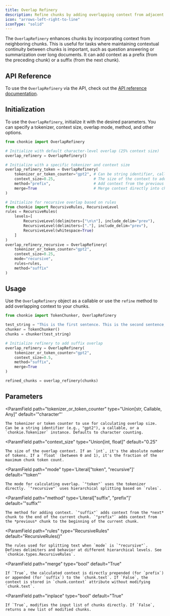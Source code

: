 ```yaml
---
title: Overlap Refinery
description: Refine chunks by adding overlapping context from adjacent chunks.
icon: "arrows-left-right-to-line"
iconType: "solid"
---
```


The `OverlapRefinery` enhances chunks by incorporating context from neighboring chunks. This is useful for tasks where maintaining contextual continuity between chunks is important, such as question answering or summarization over long documents. It can add context as a prefix (from the preceding chunk) or a suffix (from the next chunk).

## API Reference
To use the `OverlapRefinery` via the API, check out the [API reference documentation](../../api-reference/overlap-refinery).

## Initialization

To use the `OverlapRefinery`, initialize it with the desired parameters. You can specify a tokenizer, context size, overlap mode, method, and other options.

```python
from chonkie import OverlapRefinery

# Initialize with default character-level overlap (25% context size)
overlap_refinery = OverlapRefinery()

# Initialize with a specific tokenizer and context size
overlap_refinery_token = OverlapRefinery(
    tokenizer_or_token_counter="gpt2", # Can be string identifier, callable, or Tokenizer instance
    context_size=0.25,                 # The size of the context to add to the chunks.
    method="prefix",                   # Add context from the previous chunk
    merge=True                         # Merge context directly into chunk text
)

# Initialize for recursive overlap based on rules
from chonkie import RecursiveRules, RecursiveLevel
rules = RecursiveRules(
    levels=[
        RecursiveLevel(delimiters=["\n\n"], include_delim="prev"),
        RecursiveLevel(delimiters=["."], include_delim="prev"),
        RecursiveLevel(whitespace=True)
    ]
)
overlap_refinery_recursive = OverlapRefinery(
    tokenizer_or_token_counter="gpt2",
    context_size=0.25,
    mode="recursive",
    rules=rules,
    method="suffix"
)
```

## Usage

Use the `OverlapRefinery` object as a callable or use the `refine` method to add overlapping context to your chunks.

```python
from chonkie import TokenChunker, OverlapRefinery

test_string = "This is the first sentence. This is the second sentence, providing context. This is the third sentence, which needs context from the second."
chunker = TokenChunker()
chunks = chunker(test_string)

# Initialize refinery to add suffix overlap
overlap_refinery = OverlapRefinery(
    tokenizer_or_token_counter="gpt2",
    context_size=0.5,
    method="suffix",
    merge=True
)

refined_chunks = overlap_refinery(chunks)
```

## Parameters

<ParamField
    path="tokenizer_or_token_counter"
    type="Union[str, Callable, Any]"
    default='"character"'
>
    The tokenizer or token counter to use for calculating overlap size. Can be a string identifier (e.g., "gpt2"), a callable, or a `chonkie.Tokenizer` instance. Defaults to character counting.
</ParamField>

<ParamField
    path="context_size"
    type="Union[int, float]"
    default="0.25"
>
    The size of the overlap context. If an `int`, it's the absolute number of tokens. If a `float` (between 0 and 1), it's the fraction of the maximum chunk token count.
</ParamField>

<ParamField
    path="mode"
    type='Literal["token", "recursive"]'
    default='"token"'
>
    The mode for calculating overlap. `"token"` uses the tokenizer directly. `"recursive"` uses hierarchical splitting based on `rules`.
</ParamField>

<ParamField
    path="method"
    type='Literal["suffix", "prefix"]'
    default='"suffix"'
>
    The method for adding context. `"suffix"` adds context from the *next* chunk to the end of the current chunk. `"prefix"` adds context from the *previous* chunk to the beginning of the current chunk.
</ParamField>

<ParamField
    path="rules"
    type="RecursiveRules"
    default="RecursiveRules()"
>
    The rules used for splitting text when `mode` is `"recursive"`. Defines delimiters and behavior at different hierarchical levels. See `chonkie.types.RecursiveRules`.
</ParamField>

<ParamField
    path="merge"
    type="bool"
    default="True"
>
    If `True`, the calculated context is directly prepended (for `prefix`) or appended (for `suffix`) to the `chunk.text`. If `False`, the context is stored in `chunk.context` attribute without modifying `chunk.text`.
</ParamField>

<ParamField
    path="inplace"
    type="bool"
    default="True"
>
    If `True`, modifies the input list of chunks directly. If `False`, returns a new list of modified chunks.
</ParamField>
